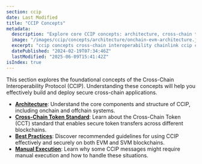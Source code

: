 ```yaml
---
section: ccip
date: Last Modified
title: "CCIP Concepts"
metadata:
  description: "Explore core CCIP concepts: architecture, cross‑chain token standard, best practices, and manual execution for secure cross‑chain apps."
  image: "/images/ccip/concepts/architecture/onchain-evm-architecture.jpg"
  excerpt: "ccip concepts cross-chain interoperability chainlink ccip ccip architecture cross-chain messaging token transfers blockchain interoperability decentralized oracle networks ccip best practices manual execution"
  datePublished: "2024-02-19T07:34:46Z"
  lastModified: "2025-06-09T15:41:42Z"
isIndex: true
---
```


This section explores the foundational concepts of the Cross-Chain Interoperability Protocol (CCIP). Understanding these concepts will help you effectively build and deploy secure cross-chain applications.

- **[Architecture](/ccip/concepts/architecture)**: Understand the core components and structure of CCIP, including onchain and offchain systems.
- **[Cross-Chain Token Standard](/ccip/concepts/cross-chain-token)**: Learn about the Cross-Chain Token (CCT) standard that enables secure token transfers across different blockchains.
- **[Best Practices](/ccip/concepts/best-practices)**: Discover recommended guidelines for using CCIP effectively and securely on both EVM and SVM blockchains.
- **[Manual Execution](/ccip/concepts/manual-execution)**: Learn why some CCIP messages might require manual execution and how to handle these situations.
